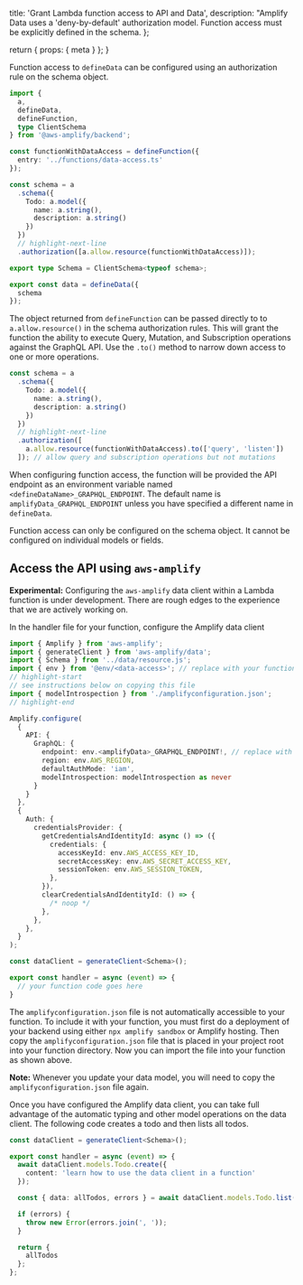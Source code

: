   title: 'Grant Lambda function access to API and Data',
  description:
    "Amplify Data uses a 'deny-by-default' authorization model. Function access must be explicitly defined in the schema.
};

  return {
    props: {
      meta
    }
  };
}

Function access to `defineData` can be configured using an authorization rule on the schema object.

```ts title="amplify/data/resource.ts"
import {
  a,
  defineData,
  defineFunction,
  type ClientSchema
} from '@aws-amplify/backend';

const functionWithDataAccess = defineFunction({
  entry: '../functions/data-access.ts'
});

const schema = a
  .schema({
    Todo: a.model({
      name: a.string(),
      description: a.string()
    })
  })
  // highlight-next-line
  .authorization([a.allow.resource(functionWithDataAccess)]);

export type Schema = ClientSchema<typeof schema>;

export const data = defineData({
  schema
});
```

The object returned from `defineFunction` can be passed directly to to `a.allow.resource()` in the schema authorization rules. This will grant the function the ability to execute Query, Mutation, and Subscription operations against the GraphQL API. Use the `.to()` method to narrow down access to one or more operations.

```ts
const schema = a
  .schema({
    Todo: a.model({
      name: a.string(),
      description: a.string()
    })
  })
  // highlight-next-line
  .authorization([
    a.allow.resource(functionWithDataAccess).to(['query', 'listen'])
  ]); // allow query and subscription operations but not mutations
```

When configuring function access, the function will be provided the API endpoint as an environment variable named `<defineDataName>_GRAPHQL_ENDPOINT`. The default name is `amplifyData_GRAPHQL_ENDPOINT` unless you have specified a different name in `defineData`.

<Callout info>

Function access can only be configured on the schema object. It cannot be configured on individual models or fields.

</Callout>

## Access the API using `aws-amplify`

<Callout warning>

**Experimental:** Configuring the `aws-amplify` data client within a Lambda function is under development. There are rough edges to the experience that we are actively working on.

</Callout>

In the handler file for your function, configure the Amplify data client

```ts title="amplify/functions/data-access.ts"
import { Amplify } from 'aws-amplify';
import { generateClient } from 'aws-amplify/data';
import { Schema } from '../data/resource.js';
import { env } from '@env/<data-access>'; // replace with your function name
// highlight-start
// see instructions below on copying this file
import { modelIntrospection } from './amplifyconfiguration.json';
// highlight-end

Amplify.configure(
  {
    API: {
      GraphQL: {
        endpoint: env.<amplifyData>_GRAPHQL_ENDPOINT!, // replace with your defineData name
        region: env.AWS_REGION,
        defaultAuthMode: 'iam',
        modelIntrospection: modelIntrospection as never
      }
    }
  },
  {
    Auth: {
      credentialsProvider: {
        getCredentialsAndIdentityId: async () => ({
          credentials: {
            accessKeyId: env.AWS_ACCESS_KEY_ID,
            secretAccessKey: env.AWS_SECRET_ACCESS_KEY,
            sessionToken: env.AWS_SESSION_TOKEN,
          },
        }),
        clearCredentialsAndIdentityId: () => {
          /* noop */
        },
      },
    },
  }
);

const dataClient = generateClient<Schema>();

export const handler = async (event) => {
  // your function code goes here
}
```

The `amplifyconfiguration.json` file is not automatically accessible to your function. To include it with your function, you must first do a deployment of your backend using either `npx amplify sandbox` or Amplify hosting. Then copy the `amplifyconfiguration.json` file that is placed in your project root into your function directory. Now you can import the file into your function as shown above.

<Callout warning>

**Note:** Whenever you update your data model, you will need to copy the `amplifyconfiguration.json` file again.

</Callout>

Once you have configured the Amplify data client, you can take full advantage of the automatic typing and other model operations on the data client. The following code creates a todo and then lists all todos.

```ts title="amplify/functions/data-access.ts"
const dataClient = generateClient<Schema>();

export const handler = async (event) => {
  await dataClient.models.Todo.create({
    content: 'learn how to use the data client in a function'
  });

  const { data: allTodos, errors } = await dataClient.models.Todo.list();

  if (errors) {
    throw new Error(errors.join(', '));
  }

  return {
    allTodos
  };
};
```

